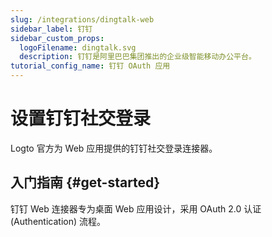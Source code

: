 ```yaml
---
slug: /integrations/dingtalk-web
sidebar_label: 钉钉
sidebar_custom_props:
  logoFilename: dingtalk.svg
  description: 钉钉是阿里巴巴集团推出的企业级智能移动办公平台。
tutorial_config_name: 钉钉 OAuth 应用
---
```




# 设置钉钉社交登录

Logto 官方为 Web 应用提供的钉钉社交登录连接器。

<GuideTip />

## 入门指南 \{#get-started}

钉钉 Web 连接器专为桌面 Web 应用设计，采用 OAuth 2.0 认证 (Authentication) 流程。

<Integration />
